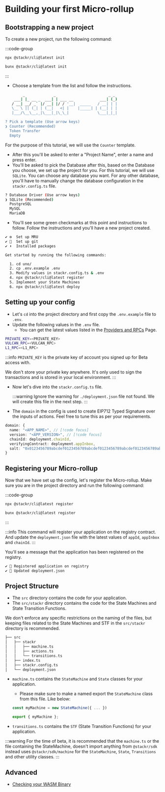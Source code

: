 # Building your first Micro-rollup

## Bootstrapping a new project

To create a new project, run the following command:

:::code-group

```bash [npm]
npx @stackr/cli@latest init
```

```bash [bun]
bunx @stackr/cli@latest init
```
:::

- Choose a template from the list and follow the instructions.

```bash [Terminal]
        _             _                        _ _
    ___| |_ __ _  ___| | ___ __            ___| (_)
   / __| __/ _` |/ __| |/ / '__|  _____   / __| | |
   \__ \ || (_| | (__|   <| |    |_____| | (__| | |
   |___/\__\__,_|\___|_|\_\_|             \___|_|_|

? Pick a template (Use arrow keys)
❯ Counter (Recommended)
  Token Transfer
  Empty

```

For the purpose of this tutorial, we will use the `Counter` template.

- After this you'll be asked to enter a "Project Name", enter a name and press enter.
- You'll be asked to pick the Database after this, based on the Database you choose, we set up the project for you. For this tutorial, we will use `SQLite`. You can choose any database you want. For any other database, you'll have to manually change the database configuration in the `stackr.config.ts` file.

```bash [Terminal]
? Database Driver (Use arrow keys)
❯ SQLite (Recommended)
  PostgreSQL
  MySQL
  MariaDB
```

- You'll see some green checkmarks at this point and instructions to follow. Follow the instructions and you'll have a new project created.

```bash [Terminal]
✔ ⚙️  Set up MRU
✔ 🧹  Set up git
✔ ⬇️  Installed packages

Get started by running the following commands:

  1. cd uno/
  2. cp .env.example .env
  3. Modify values in stackr.config.ts & .env
  4. npx @stackr/cli@latest register
  5. Implement your State Machines
  6. npx @stackr/cli@latest deploy

```

## Setting up your config

- Let's `cd` into the project directory and first copy the `.env.example` file to `.env`.
- Update the following values in the `.env` file. 
  - You can get the latest values listed in the [Providers and RPCs](/references/providers-and-rpc) Page.

```bash [.env]
PRIVATE_KEY=<PRIVATE_KEY>
VULCAN_RPC=<VULCAN_RPC>
L1_RPC=<L1_RPC>
```

:::info
`PRIVATE_KEY` is the private key of account you signed up for Beta access with.

We don't store your private key anywhere. It's only used to sign the transactions and is stored in your local environment.
:::

- Now let's dive into the `stackr.config.ts` file.

  :::warning
  Ignore the warning for `./deployment.json` file not found. We will create this file in the next step.
  :::

- The `domain` in the config is used to create EIP712 Typed Signature over the inputs of actions. Feel free to tune this as per your requirements.

```ts [stackr.config.ts]
domain: {
  name: "<APP_NAME>", // [!code focus]
  version: "<APP_VERSION>", // [!code focus]
  chainId: deployment.chainId,
  verifyingContract: deployment.appInbox,
  salt: "0x0123456789abcdef0123456789abcdef0123456789abcdef0123456789abcdef" // [!code focus]
}
```

## Registering your Micro-rollup

Now that we have set up the config, let's register the Micro-rollup.
Make sure you are in the project directory and run the following command:

:::code-group

```bash [npm]
npx @stackr/cli@latest register
```

```bash [bun]
bunx @stackr/cli@latest register
```

:::

:::info
  This command will register your application on the registry contract. And update the `deployment.json` file with the latest values of `appId`, `appInbox` and `chainId`.
:::

You'll see a message that the application has been registered on the registry.

```bash [Terminal]
✔ 📝 Registered application on registry
✔ 🧰 Updated deployment.json
```

## Project Structure

- The `src` directory contains the code for your application.
- The `src/stackr` directory contains the code for the State Machines and State Transition Functions.

We don't enforce any specific restrictions on the naming of the files, but keeping files related to the State Machines and STF in the `src/stackr` directory is recommended.

```bash
├── src
│   ├── stackr
│   │   ├── machine.ts
│   │   ├── actions.ts
│   │   └── transitions.ts
│   ├── index.ts
│   ├── stackr.config.ts
│   └── deployment.json
```

- `machine.ts` contains the `StateMachine` and `State` classes for your application.
  - Please make sure to make a named export the `StateMachine` class from this file. Like below:

  ```ts [machine.ts]
  const myMachine = new StateMachine({ ... })

  export { myMachine };
  ```

- `transitions.ts` contains the `STF` (State Transition Functions) for your application.

:::warning
  For the time of beta, it is recommended that the `machine.ts` or the file containing the StateMachine, doesn't import anything from `@stackr/sdk` instead uses `@stackr/sdk/machine` for the `StateMachine`, `State`, `Transitions` and other utility classes.
:::

## Advanced

- [Checking your WASM Binary](/guides/checking-your-binaries)
